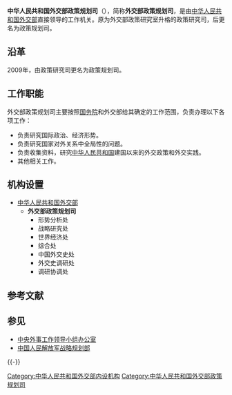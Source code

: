 {{Infobox PRCG
|机构名称=中华人民共和国外交部<br />政策规划司
|标志1=Red_star.svg
|标志1说明=[[s:国务院关于国家行政机关和企业事业单位社会团体印章管理的规定|1999年规定]]：[[印章|印章]][[直径|直径]]4.2厘米，中央刊[[五角星|五角星]]，由[[中华人民共和国外交部|外交部]]制发。
|职位1=司长
|人员1=[[苗得雨_(外交官)|苗得雨]]
|职位2=副司长
|人员2=[[王擎_(外交官)|王擎]]、[[王昱_(外交官)|王昱]]
|成立时间=
|上级机构=[[中华人民共和国外交部|中华人民共和国外交部]]
|机构类型=外交部内设职能司
|行政级别=正司局级
|组织法规=
|编制人数=
|地址1=[[北京市|北京市]]
}}

'''中华人民共和国外交部政策规划司'''（{{lang-en|'''Department of Policy Planning of the Ministry of Foreign Affairs of the People's Republic of China'''}}），简称'''外交部政策规划司'''，是由[[中华人民共和国外交部|中华人民共和国外交部]]直接领导的工作机关。原为外交部政策研究室升格的政策研究司，后更名为政策规划司。

==沿革==
2009年，由政策研究司更名为政策规划司。

== 工作职能 ==
外交部政策规划司主要按照[[中华人民共和国国务院|国务院]]和外交部给其确定的工作范围，负责办理以下各项工作：
* 负责研究国际政治、经济形势。
* 负责研究国家对外关系中全局性的问题。
* 负责收集资料，研究[[中华人民共和国|中华人民共和国]]建国以来的外交政策和外交实践。
* 其他相关工作。

== 机构设置 ==
* [[中华人民共和国外交部|中华人民共和国外交部]]
**'''外交部政策规划司''' 
***形势分析处 
***战略研究处 
***世界经济处 
***综合处 
***中国外交史处 
***外交史调研处 
***调研协调处

== 参考文献 ==
{{Reflist}}

== 参见 ==
* [[中央外事工作领导小组办公室|中央外事工作领导小组办公室]]
* [[中国人民解放军战略规划部|中国人民解放军战略规划部]]

{{-}}
{{中华人民共和国外交部}}

[[Category:中华人民共和国外交部内设机构|Category:中华人民共和国外交部内设机构]]
[[Category:中华人民共和国外交部政策规划司|Category:中华人民共和国外交部政策规划司]]
